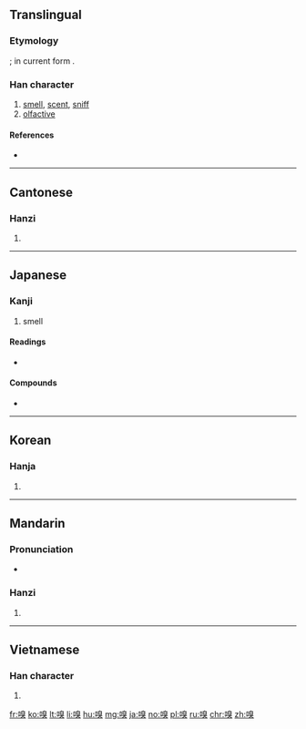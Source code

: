 {{also|口臭}}
==Translingual==

===Etymology===
{{Han simp|齅|f=鼻|t=口}}; in current form {{Han compound|口|臭}}.

===Han character===
{{Han char|rn=30|rad=口|as=10|sn=13|four=66034|canj=RHUK|ids=⿰口臭}}

# [[smell]], [[scent]], [[sniff]]
# [[olfactive]]

====References====
* {{Han ref|kx=0201.360|dkj=04048|dj=0424.270|hdz=10668.120|uh=55C5|ud=21957|bh=B6E5|bd=46821}}

----

==Cantonese==

===Hanzi===
{{yue-hanzi|jyut=[[cau3]], [[hung3]]|y=chau3, hung3}}

# {{defn|lang=yue|sort=口10}}

----

==Japanese==

===Kanji===
{{ja-kanji|grade=|rs=口10}}

# smell

====Readings====
* {{ja-readings|on=[[きゅう]] (kyū)|kun=[[かぐ]] ([[嗅ぐ]], kagu)}}

====Compounds====
* {{term|嗅覚|tr=きゅうかく, kyūkaku|lang=ja}}

----

==Korean==

===Hanja===
{{ko-hanja|hangeul=후|rv=hu|mr=hu}}

# {{defn|lang=ko|sort=口10}}

----

==Mandarin==

===Pronunciation===
* {{audio|Zh-xiù.ogg|Audio|lang=cmn}}

===Hanzi===
{{cmn-hanzi|pin=[[xiù]] ([[xiu4]]), [[qiàng]] ([[qiang4]])|wg=hsiu<sup>4</sup>, ch'iang<sup>4</sup>}}

# {{defn|lang=cmn|sort=口10}}

----

==Vietnamese==

===Han character===
{{vi-hantu|[[khứu]]|rs=口10}}

# {{defn|lang=vi|sort=口10}}

[[fr:嗅]]
[[ko:嗅]]
[[lt:嗅]]
[[li:嗅]]
[[hu:嗅]]
[[mg:嗅]]
[[ja:嗅]]
[[no:嗅]]
[[pl:嗅]]
[[ru:嗅]]
[[chr:嗅]]
[[zh:嗅]]